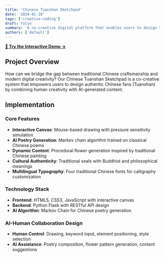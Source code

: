 ```yaml
---
title: 'Chinese Tuanshan Sketchpad'
date: '2024-01-10'
tags: ['creative-coding']
draft: false
summary: 'A co-creative digital platform that enables users to design traditional Chinese Tuanshan fans through AI-assisted generation of paintings, calligraphy, and seals'
authors: ['default']
---
```


**[🔗 Try the Interactive Demo →](https://Yunshan-CAI.github.io/chinese-tuanshan-sketchpad/)**

## Project Overview

How can we bridge the gap between traditional Chinese craftsmanship and modern digital creativity? Our Chinese Tuanshan Sketchpad is a co-creative system that empowers users to design authentic Chinese fans (Tuanshan) by combining human creativity with AI-generated content.

## Implementation

### **Core Features**

- **Interactive Canvas**: Mouse-based drawing with pressure sensitivity simulation
- **AI Poetry Generation**: Markov chain algorithm trained on classical Chinese poems
- **Dynamic Content**: Procedural flower generation inspired by traditional Chinese painting
- **Cultural Authenticity**: Traditional seals with Buddhist and philosophical meanings
- **Multilingual Typography**: Four traditional Chinese fonts for calligraphy customization

### **Technology Stack**

- **Frontend**: HTML5, CSS3, JavaScript with interactive canvas
- **Backend**: Python Flask with RESTful API design
- **AI Algorithm**: Markov Chain for Chinese poetry generation

### **AI-Human Collaboration Design**

- **Human Control**: Drawing, keyword input, element positioning, style selection
- **AI Assistance**: Poetry composition, flower pattern generation, content suggestions
